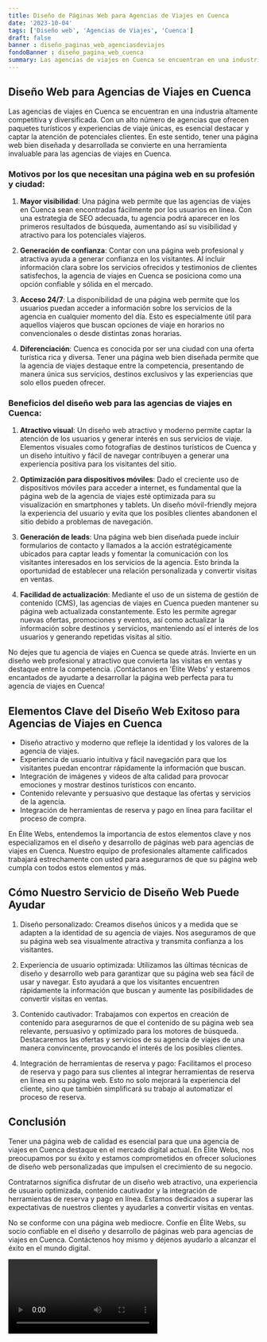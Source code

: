 ```yaml
---
title: Diseño de Páginas Web para Agencias de Viajes en Cuenca
date: '2023-10-04'
tags: ['Diseño web', 'Agencias de Viajes', 'Cuenca']
draft: false
banner : diseño_paginas_web_agenciasdeviajes
fondoBanner : diseño_pagina_web_cuenca
summary: Las agencias de viajes en Cuenca se encuentran en una industria altamente competitiva y diversificada. Con un alto número de agencias que ofrecen paquetes turísticos y experiencias de viaje únicas, es esencial destacar y captar la atención de potenciales clientes. En este sentido, tener una página web bien diseñada y desarrollada se convierte en una herramienta invaluable para las agencias de viajes en Cuenca.
---
```


## Diseño Web para Agencias de Viajes en Cuenca

Las agencias de viajes en Cuenca se encuentran en una industria altamente competitiva y diversificada. Con un alto número de agencias que ofrecen paquetes turísticos y experiencias de viaje únicas, es esencial destacar y captar la atención de potenciales clientes. En este sentido, tener una página web bien diseñada y desarrollada se convierte en una herramienta invaluable para las agencias de viajes en Cuenca.

### Motivos por los que necesitan una página web en su profesión y ciudad:

1. **Mayor visibilidad**: Una página web permite que las agencias de viajes en Cuenca sean encontradas fácilmente por los usuarios en línea. Con una estrategia de SEO adecuada, tu agencia podrá aparecer en los primeros resultados de búsqueda, aumentando así su visibilidad y atractivo para los potenciales viajeros.

2. **Generación de confianza**: Contar con una página web profesional y atractiva ayuda a generar confianza en los visitantes. Al incluir información clara sobre los servicios ofrecidos y testimonios de clientes satisfechos, la agencia de viajes en Cuenca se posiciona como una opción confiable y sólida en el mercado.

3. **Acceso 24/7**: La disponibilidad de una página web permite que los usuarios puedan acceder a información sobre los servicios de la agencia en cualquier momento del día. Esto es especialmente útil para aquellos viajeros que buscan opciones de viaje en horarios no convencionales o desde distintas zonas horarias.

4. **Diferenciación**: Cuenca es conocida por ser una ciudad con una oferta turística rica y diversa. Tener una página web bien diseñada permite que la agencia de viajes destaque entre la competencia, presentando de manera única sus servicios, destinos exclusivos y las experiencias que solo ellos pueden ofrecer.

### Beneficios del diseño web para las agencias de viajes en Cuenca:

1. **Atractivo visual**: Un diseño web atractivo y moderno permite captar la atención de los usuarios y generar interés en sus servicios de viaje. Elementos visuales como fotografías de destinos turísticos de Cuenca y un diseño intuitivo y fácil de navegar contribuyen a generar una experiencia positiva para los visitantes del sitio.

2. **Optimización para dispositivos móviles**: Dado el creciente uso de dispositivos móviles para acceder a internet, es fundamental que la página web de la agencia de viajes esté optimizada para su visualización en smartphones y tablets. Un diseño móvil-friendly mejora la experiencia del usuario y evita que los posibles clientes abandonen el sitio debido a problemas de navegación.

3. **Generación de leads**: Una página web bien diseñada puede incluir formularios de contacto y llamados a la acción estratégicamente ubicados para captar leads y fomentar la comunicación con los visitantes interesados en los servicios de la agencia. Esto brinda la oportunidad de establecer una relación personalizada y convertir visitas en ventas.

4. **Facilidad de actualización**: Mediante el uso de un sistema de gestión de contenido (CMS), las agencias de viajes en Cuenca pueden mantener su página web actualizada constantemente. Esto les permite agregar nuevas ofertas, promociones y eventos, así como actualizar la información sobre destinos y servicios, manteniendo así el interés de los usuarios y generando repetidas visitas al sitio.

No dejes que tu agencia de viajes en Cuenca se quede atrás. Invierte en un diseño web profesional y atractivo que convierta las visitas en ventas y destaque entre la competencia. ¡Contáctanos en 'Élite Webs' y estaremos encantados de ayudarte a desarrollar la página web perfecta para tu agencia de viajes en Cuenca!

<GifSeo />

<Cta />

## Elementos Clave del Diseño Web Exitoso para Agencias de Viajes en Cuenca

- Diseño atractivo y moderno que refleje la identidad y los valores de la agencia de viajes.
- Experiencia de usuario intuitiva y fácil navegación para que los visitantes puedan encontrar rápidamente la información que buscan.
- Integración de imágenes y videos de alta calidad para provocar emociones y mostrar destinos turísticos con encanto.
- Contenido relevante y persuasivo que destaque las ofertas y servicios de la agencia.
- Integración de herramientas de reserva y pago en línea para facilitar el proceso de compra.

En Élite Webs, entendemos la importancia de estos elementos clave y nos especializamos en el diseño y desarrollo de páginas web para agencias de viajes en Cuenca. Nuestro equipo de profesionales altamente calificados trabajará estrechamente con usted para asegurarnos de que su página web cumpla con todos estos elementos y más.

## Cómo Nuestro Servicio de Diseño Web Puede Ayudar

1. Diseño personalizado: Creamos diseños únicos y a medida que se adapten a la identidad de su agencia de viajes. Nos aseguramos de que su página web sea visualmente atractiva y transmita confianza a los visitantes.

2. Experiencia de usuario optimizada: Utilizamos las últimas técnicas de diseño y desarrollo web para garantizar que su página web sea fácil de usar y navegar. Esto ayudará a que los visitantes encuentren rápidamente la información que buscan y aumente las posibilidades de convertir visitas en ventas.

3. Contenido cautivador: Trabajamos con expertos en creación de contenido para asegurarnos de que el contenido de su página web sea relevante, persuasivo y optimizado para los motores de búsqueda. Destacaremos las ofertas y servicios de su agencia de viajes de una manera convincente, provocando el interés de los posibles clientes.

4. Integración de herramientas de reserva y pago: Facilitamos el proceso de reserva y pago para sus clientes al integrar herramientas de reserva en línea en su página web. Esto no solo mejorará la experiencia del cliente, sino que también simplificará su trabajo al automatizar el proceso de reserva.

## Conclusión

Tener una página web de calidad es esencial para que una agencia de viajes en Cuenca destaque en el mercado digital actual. En Élite Webs, nos preocupamos por su éxito y estamos comprometidos en ofrecer soluciones de diseño web personalizadas que impulsen el crecimiento de su negocio.

Contratarnos significa disfrutar de un diseño web atractivo, una experiencia de usuario optimizada, contenido cautivador y la integración de herramientas de reserva y pago en línea. Estamos dedicados a superar las expectativas de nuestros clientes y ayudarles a convertir visitas en ventas.

No se conforme con una página web mediocre. Confíe en Élite Webs, su socio confiable en el diseño y desarrollo de páginas web para agencias de viajes en Cuenca. Contáctenos hoy mismo y déjenos ayudarlo a alcanzar el éxito en el mundo digital.

<Video />

<CtaBot job='Agencias de Viajes' city='Cuenca'/>

<Gmaps query='Cuenca+españa+maps' />